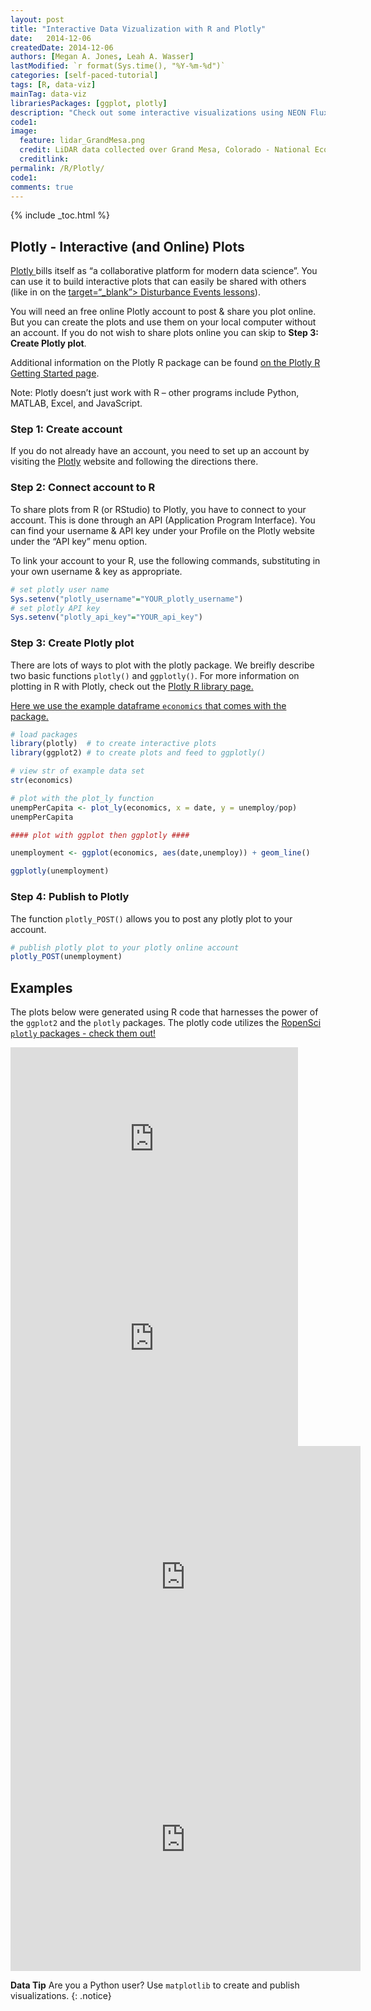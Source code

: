 ```yaml
---
layout: post
title: "Interactive Data Vizualization with R and Plotly"
date:   2014-12-06
createdDate: 2014-12-06
authors: [Megan A. Jones, Leah A. Wasser]
lastModified: `r format(Sys.time(), "%Y-%m-%d")`
categories: [self-paced-tutorial]
tags: [R, data-viz]
mainTag: data-viz
librariesPackages: [ggplot, plotly]
description: "Check out some interactive visualizations using NEON Flux Tower Temperature data created using R and Plotly."
code1: 
image:
  feature: lidar_GrandMesa.png
  credit: LiDAR data collected over Grand Mesa, Colorado - National Ecological Observatory Network (NEON)
  creditlink:
permalink: /R/Plotly/
code1:
comments: true
---
```


{% include _toc.html %}

## Plotly - Interactive (and Online) Plots

<a href="https://plot.ly/" target="_blank" >Plotly </a> 
bills itself as "a collaborative platform for modern data science". You can use
it to build  interactive plots that can easily be shared with others (like in on
the
<a href="http://{{ site.baseurl }}/teaching-module/disturb-event-co13/1hr-lesson#drought"> target="_blank"> Disturbance Events lessons</a>). 

You will need an free online Plotly account to post & share you plot online. But
you can create the plots and use them on your local computer without an account.
If you do not wish to share plots online you can skip to 
**Step 3: Create Plotly plot**. 

Additional information on the Plotly R package can be found 
<a href="https://plot.ly/r/getting-started/" target="_blank"> on the Plotly R Getting Started page</a>.  

Note: Plotly doesn't just work with R -- other programs include Python, MATLAB,
Excel, and JavaScript. 

### Step 1: Create account
If you do not already have an account, you need to set up an account by visiting
the <a href="https://plot.ly/" target="_blank" >Plotly</a> website and following
the directions there.

### Step 2: Connect account to R 

To share plots from R (or RStudio) to Plotly, you have to connect to your 
account.  This is done through an API (Application Program Interface). You can
find your username & API key under your Profile on the Plotly website under the
"API key" menu option.  

To link your account to your R, use the following commands, substituting in your
own username & key as appropriate. 

``` r
# set plotly user name
Sys.setenv("plotly_username"="YOUR_plotly_username")
# set plotly API key
Sys.setenv("plotly_api_key"="YOUR_api_key")

```

### Step 3: Create Plotly plot
There are lots of ways to plot with the plotly package. We breifly describe two 
basic functions `plotly()` and `ggplotly()`. For more information on plotting in
R with Plotly, check out the 
<a href="https://plot.ly/r/" target="_blank"> Plotly R library page. 

Here we use the example dataframe `economics` that comes with the package. 

```r

# load packages
library(plotly)  # to create interactive plots
library(ggplot2) # to create plots and feed to ggplotly()

# view str of example data set
str(economics)

# plot with the plot_ly function
unempPerCapita <- plot_ly(economics, x = date, y = unemploy/pop)
unempPerCapita 

#### plot with ggplot then ggplotly ####

unemployment <- ggplot(economics, aes(date,unemploy)) + geom_line()

ggplotly(unemployment)


```

### Step 4: Publish to Plotly

The function `plotly_POST()` allows you to post any plotly plot to your account. 

``` r

# publish plotly plot to your plotly online account
plotly_POST(unemployment)

```

## Examples

The plots below were generated using R code that harnesses the power of the
`ggplot2` and the `plotly` packages. The plotly code utilizes the <a href="http://ropensci.org/packages/" target="_blank">RopenSci `plotly` packages - check them out!</a>

<iframe width="460" height="293" frameborder="0" seamless="seamless" scrolling="no" src="https://plot.ly/~leahawasser/24.embed?width=460&height=293"></iframe>


<iframe width="460" height="345" frameborder="0" seamless="seamless" scrolling="no" src="https://plot.ly/~leahawasser/6.embed?width=460&height=345"></iframe>


<iframe width="560" height="420" frameborder="0" seamless="seamless" scrolling="no" src="https://plot.ly/~leahawasser/16.embed?width=800&height=600"></iframe>

<iframe width="560" height="420" frameborder="0" seamless="seamless" scrolling="no" src="https://plot.ly/~leahawasser/19.embed?width=800&height=600"></iframe>


<i class="fa fa-star"></i> **Data Tip** Are you a Python user? Use `matplotlib` 
to create and publish visualizations.
{: .notice}


